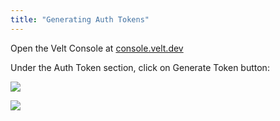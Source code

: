 ```yaml
---
title: "Generating Auth Tokens"
---
```


<Steps>
<Step title="Go to the Velt Console">

Open the Velt Console at [console.velt.dev](https://console.velt.dev)

</Step>
<Step title="Click Generate Token button">

Under the Auth Token section, click on Generate Token button:

![](/images/auth-token-generate.png)
</Step>

<Step title="Copy the generated token">

![](/images/customization/auth-token.png)

</Step>

</Steps>